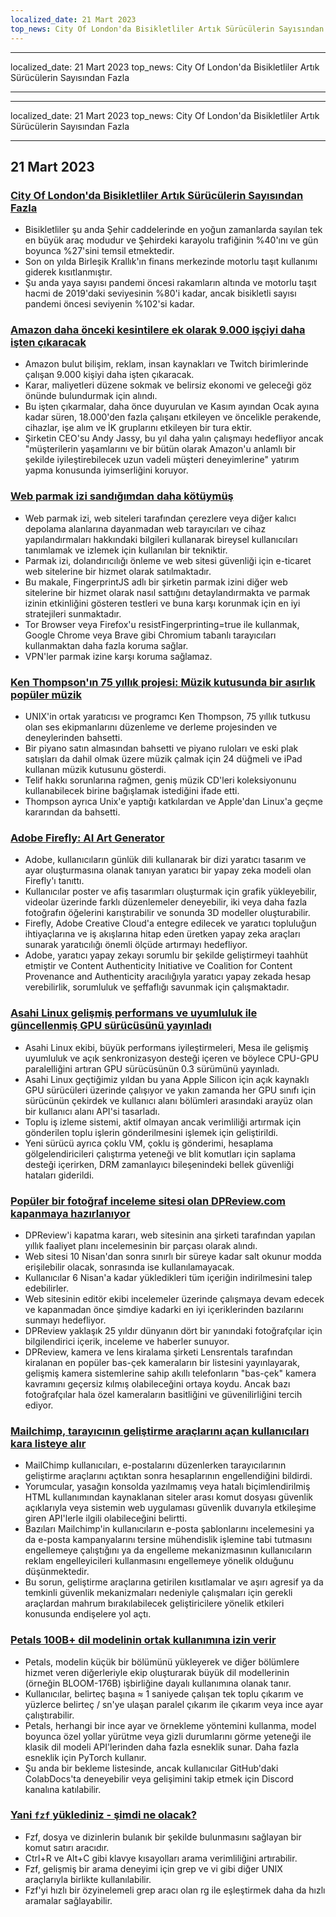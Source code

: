 ```yaml
---
localized_date: 21 Mart 2023
top_news: City Of London'da Bisikletliler Artık Sürücülerin Sayısından Fazla
---
```


---

localized_date: 21 Mart 2023
top_news: City Of London'da Bisikletliler Artık Sürücülerin Sayısından Fazla

---

---

localized_date: 21 Mart 2023
top_news: City Of London'da Bisikletliler Artık Sürücülerin Sayısından Fazla

---



<CallToAction />

<Steps>

## 21 Mart 2023

### [City Of London'da Bisikletliler Artık Sürücülerin Sayısından Fazla](https://www.forbes.com/sites/carltonreid/2023/03/01/cyclists-now-outnumber-motorists-in-city-of-london/?ref=hackernewsgpt.com)

- Bisikletliler şu anda Şehir caddelerinde en yoğun zamanlarda sayılan tek en büyük araç modudur ve Şehirdeki karayolu trafiğinin %40'ını ve gün boyunca %27'sini temsil etmektedir.
- Son on yılda Birleşik Krallık'ın finans merkezinde motorlu taşıt kullanımı giderek kısıtlanmıştır.
- Şu anda yaya sayısı pandemi öncesi rakamların altında ve motorlu taşıt hacmi de 2019'daki seviyesinin %80'i kadar, ancak bisikletli sayısı pandemi öncesi seviyenin %102'si kadar.

### [Amazon daha önceki kesintilere ek olarak 9.000 işçiyi daha işten çıkaracak](https://www.cnbc.com/2023/03/20/amazon-layoffs-company-to-cut-off-9000-more-workers.html?ref=hackernewsgpt.com)

- Amazon bulut bilişim, reklam, insan kaynakları ve Twitch birimlerinde çalışan 9.000 kişiyi daha işten çıkaracak.
- Karar, maliyetleri düzene sokmak ve belirsiz ekonomi ve geleceği göz önünde bulundurmak için alındı.
- Bu işten çıkarmalar, daha önce duyurulan ve Kasım ayından Ocak ayına kadar süren, 18.000'den fazla çalışanı etkileyen ve öncelikle perakende, cihazlar, işe alım ve İK gruplarını etkileyen bir tura ektir.
- Şirketin CEO'su Andy Jassy, bu yıl daha yalın çalışmayı hedefliyor ancak "müşterilerin yaşamlarını ve bir bütün olarak Amazon'u anlamlı bir şekilde iyileştirebilecek uzun vadeli müşteri deneyimlerine" yatırım yapma konusunda iyimserliğini koruyor.

### [Web parmak izi sandığımdan daha kötüymüş](https://www.bitestring.com/posts/2023-03-19-web-fingerprinting-is-worse-than-I-thought.html?ref=hackernewsgpt.com)

- Web parmak izi, web siteleri tarafından çerezlere veya diğer kalıcı depolama alanlarına dayanmadan web tarayıcıları ve cihaz yapılandırmaları hakkındaki bilgileri kullanarak bireysel kullanıcıları tanımlamak ve izlemek için kullanılan bir tekniktir.
- Parmak izi, dolandırıcılığı önleme ve web sitesi güvenliği için e-ticaret web sitelerine bir hizmet olarak satılmaktadır.
- Bu makale, FingerprintJS adlı bir şirketin parmak izini diğer web sitelerine bir hizmet olarak nasıl sattığını detaylandırmakta ve parmak izinin etkinliğini gösteren testleri ve buna karşı korunmak için en iyi stratejileri sunmaktadır.
- Tor Browser veya Firefox'u resistFingerprinting=true ile kullanmak, Google Chrome veya Brave gibi Chromium tabanlı tarayıcıları kullanmaktan daha fazla koruma sağlar.
- VPN'ler parmak izine karşı koruma sağlamaz.

### [Ken Thompson'ın 75 yıllık projesi: Müzik kutusunda bir asırlık popüler müzik](https://www.youtube.com/watch?v=kaandEt_pKw&ref=hackernewsgpt.com)

- UNIX'in ortak yaratıcısı ve programcı Ken Thompson, 75 yıllık tutkusu olan ses ekipmanlarını düzenleme ve derleme projesinden ve deneylerinden bahsetti.
- Bir piyano satın almasından bahsetti ve piyano ruloları ve eski plak satışları da dahil olmak üzere müzik çalmak için 24 düğmeli ve iPad kullanan müzik kutusunu gösterdi.
- Telif hakkı sorunlarına rağmen, geniş müzik CD'leri koleksiyonunu kullanabilecek birine bağışlamak istediğini ifade etti.
- Thompson ayrıca Unix'e yaptığı katkılardan ve Apple'dan Linux'a geçme kararından da bahsetti.

### [Adobe Firefly: AI Art Generator](https://www.adobe.com/sensei/generative-ai/firefly.html?ref=hackernewsgpt.com)

- Adobe, kullanıcıların günlük dili kullanarak bir dizi yaratıcı tasarım ve ayar oluşturmasına olanak tanıyan yaratıcı bir yapay zeka modeli olan Firefly'ı tanıttı.
- Kullanıcılar poster ve afiş tasarımları oluşturmak için grafik yükleyebilir, videolar üzerinde farklı düzenlemeler deneyebilir, iki veya daha fazla fotoğrafın öğelerini karıştırabilir ve sonunda 3D modeller oluşturabilir.
- Firefly, Adobe Creative Cloud'a entegre edilecek ve yaratıcı topluluğun ihtiyaçlarına ve iş akışlarına hitap eden üretken yapay zeka araçları sunarak yaratıcılığı önemli ölçüde artırmayı hedefliyor.
- Adobe, yaratıcı yapay zekayı sorumlu bir şekilde geliştirmeyi taahhüt etmiştir ve Content Authenticity Initiative ve Coalition for Content Provenance and Authenticity aracılığıyla yaratıcı yapay zekada hesap verebilirlik, sorumluluk ve şeffaflığı savunmak için çalışmaktadır.

### [Asahi Linux gelişmiş performans ve uyumluluk ile güncellenmiş GPU sürücüsünü yayınladı](https://asahilinux.org/2023/03/road-to-vulkan/?ref=hackernewsgpt.com)

- Asahi Linux ekibi, büyük performans iyileştirmeleri, Mesa ile gelişmiş uyumluluk ve açık senkronizasyon desteği içeren ve böylece CPU-GPU paralelliğini artıran GPU sürücüsünün 0.3 sürümünü yayınladı.
- Asahi Linux geçtiğimiz yıldan bu yana Apple Silicon için açık kaynaklı GPU sürücüleri üzerinde çalışıyor ve yakın zamanda her GPU sınıfı için sürücünün çekirdek ve kullanıcı alanı bölümleri arasındaki arayüz olan bir kullanıcı alanı API'si tasarladı.
- Toplu iş izleme sistemi, aktif olmayan ancak verimliliği artırmak için gönderilen toplu işlerin gönderilmesini işlemek için geliştirildi.
- Yeni sürücü ayrıca çoklu VM, çoklu iş gönderimi, hesaplama gölgelendiricileri çalıştırma yeteneği ve blit komutları için saplama desteği içerirken, DRM zamanlayıcı bileşenindeki bellek güvenliği hataları giderildi.

### [Popüler bir fotoğraf inceleme sitesi olan DPReview.com kapanmaya hazırlanıyor](https://www.dpreview.com/news/5901145460/dpreview-com-to-close?ref=hackernewsgpt.com)

- DPReview'i kapatma kararı, web sitesinin ana şirketi tarafından yapılan yıllık faaliyet planı incelemesinin bir parçası olarak alındı.
- Web sitesi 10 Nisan'dan sonra sınırlı bir süreye kadar salt okunur modda erişilebilir olacak, sonrasında ise kullanılamayacak.
- Kullanıcılar 6 Nisan'a kadar yükledikleri tüm içeriğin indirilmesini talep edebilirler.
- Web sitesinin editör ekibi incelemeler üzerinde çalışmaya devam edecek ve kapanmadan önce şimdiye kadarki en iyi içeriklerinden bazılarını sunmayı hedefliyor.
- DPReview yaklaşık 25 yıldır dünyanın dört bir yanındaki fotoğrafçılar için bilgilendirici içerik, inceleme ve haberler sunuyor.
- DPReview, kamera ve lens kiralama şirketi Lensrentals tarafından kiralanan en popüler bas-çek kameraların bir listesini yayınlayarak, gelişmiş kamera sistemlerine sahip akıllı telefonların "bas-çek" kamera kavramını geçersiz kılmış olabileceğini ortaya koydu. Ancak bazı fotoğrafçılar hala özel kameraların basitliğini ve güvenilirliğini tercih ediyor.

### [Mailchimp, tarayıcının geliştirme araçlarını açan kullanıcıları kara listeye alır](http://news.ycombinator.com/item?id=35235732&ref=hackernewsgpt.com)

- MailChimp kullanıcıları, e-postalarını düzenlerken tarayıcılarının geliştirme araçlarını açtıktan sonra hesaplarının engellendiğini bildirdi.
- Yorumcular, yasağın konsolda yazılmamış veya hatalı biçimlendirilmiş HTML kullanımından kaynaklanan siteler arası komut dosyası güvenlik açıklarıyla veya sistemin web uygulaması güvenlik duvarıyla etkileşime giren API'lerle ilgili olabileceğini belirtti.
- Bazıları Mailchimp'in kullanıcıların e-posta şablonlarını incelemesini ya da e-posta kampanyalarını tersine mühendislik işlemine tabi tutmasını engellemeye çalıştığını ya da engelleme mekanizmasının kullanıcıların reklam engelleyicileri kullanmasını engellemeye yönelik olduğunu düşünmektedir.
- Bu sorun, geliştirme araçlarına getirilen kısıtlamalar ve aşırı agresif ya da temkinli güvenlik mekanizmaları nedeniyle çalışmaları için gerekli araçlardan mahrum bırakılabilecek geliştiricilere yönelik etkileri konusunda endişelere yol açtı.

### [Petals 100B+ dil modelinin ortak kullanımına izin verir](https://petals.ml/?ref=hackernewsgpt.com)

- Petals, modelin küçük bir bölümünü yükleyerek ve diğer bölümlere hizmet veren diğerleriyle ekip oluşturarak büyük dil modellerinin (örneğin BLOOM-176B) işbirliğine dayalı kullanımına olanak tanır.
- Kullanıcılar, belirteç başına ≈ 1 saniyede çalışan tek toplu çıkarım ve yüzlerce belirteç / sn'ye ulaşan paralel çıkarım ile çıkarım veya ince ayar çalıştırabilir.
- Petals, herhangi bir ince ayar ve örnekleme yöntemini kullanma, model boyunca özel yollar yürütme veya gizli durumlarını görme yeteneği ile klasik dil modeli API'lerinden daha fazla esneklik sunar. Daha fazla esneklik için PyTorch kullanır.
- Şu anda bir bekleme listesinde, ancak kullanıcılar GitHub'daki ColabDocs'ta deneyebilir veya gelişimini takip etmek için Discord kanalına katılabilir.

### [Yani `fzf` yüklediniz - şimdi ne olacak?](https://andrew-quinn.me/fzf/?ref=hackernewsgpt.com)

- Fzf, dosya ve dizinlerin bulanık bir şekilde bulunmasını sağlayan bir komut satırı aracıdır.
- Ctrl+R ve Alt+C gibi klavye kısayolları arama verimliliğini artırabilir.
- Fzf, gelişmiş bir arama deneyimi için grep ve vi gibi diğer UNIX araçlarıyla birlikte kullanılabilir.
- Fzf'yi hızlı bir özyinelemeli grep aracı olan rg ile eşleştirmek daha da hızlı aramalar sağlayabilir.

</Steps>
